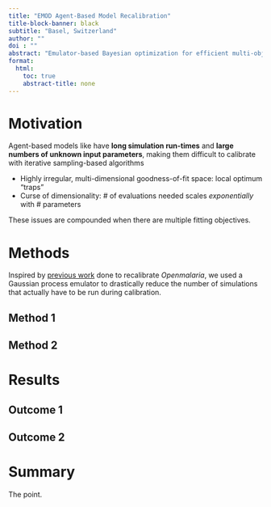 ```yaml
---
title: "EMOD Agent-Based Model Recalibration"
title-block-banner: black
subtitle: "Basel, Switzerland"
author: "" 
doi : ""
abstract: "Emulator-based Bayesian optimization for efficient multi-objective calibration"
format:
  html:
    toc: true
    abstract-title: none
---
```



# Motivation

Agent-based models like have **long simulation run-times** and **large numbers of unknown input parameters**, making them difficult to calibrate with iterative sampling-based algorithms  

* Highly irregular, multi-dimensional goodness-of-fit space: local optimum "traps"  
* Curse of dimensionality: # of evaluations needed scales *exponentially* with # parameters

These issues are compounded when there are multiple fitting objectives.

# Methods

Inspired by [previous work](https://doi.org/10.1038/s41467-021-27486-z) done to recalibrate *Openmalaria*, we used a Gaussian process emulator to drastically reduce the number of simulations that actually have to be run during calibration.

## Method 1

## Method 2

# Results

## Outcome 1

## Outcome 2

# Summary

The point.